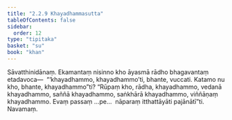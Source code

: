 ```yaml
---
title: "2.2.9 Khayadhammasutta"
tableOfContents: false
sidebar:
  order: 12
type: "tipitaka"
basket: "su"
book: "khan"
---
```



<DynamicBreadcrumb />

<Division number="178" book="khan" bookNo="13" page="160">

<Paragraph number="864" book="khan">
Sāvatthinidānaṃ. Ekamantaṃ nisinno kho āyasmā rādho bhagavantaṃ etadavoca—  “‘khayadhammo, khayadhammo’ti, bhante, vuccati. Katamo nu kho, bhante, khayadhammo”ti? “Rūpaṃ kho, rādha, khayadhammo, vedanā khayadhammo, saññā khayadhammo, saṅkhārā khayadhammo, viññāṇaṃ khayadhammo. Evaṃ passaṃ …pe…  nāparaṃ itthattāyāti pajānātī”ti.

</Paragraph>
</Division>

<Paragraph number="865" type="center" book="khan">
Navamaṃ.
</Paragraph>